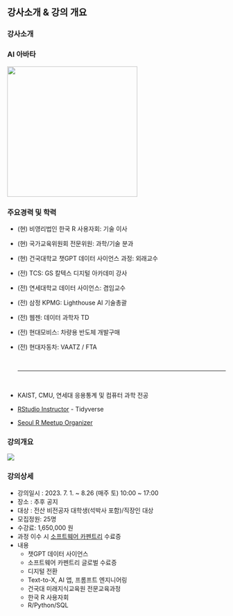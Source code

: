 ## 강사소개 & 강의 개요 {.smaller}

::: panel-tabset
### 강사소개

::: {layout-ncol="2"}
### AI 아바타

![](img/profile.png){.absolute top="0" right="0" width="300"}

### 주요경력 및 학력

-   (현) 비영리법인 한국 R 사용자회: 기술 이사

-   (현) 국가교육위원회 전문위원: 과학/기술 분과

-   (현) 건국대학교 챗GPT 데이터 사이언스 과정: 외래교수

-   (전) TCS: GS 칼텍스 디지털 아카데미 강사

-   (전) 연세대학교 데이터 사이언스: 겸임교수

-   (전) 삼정 KPMG: Lighthouse AI 기술총괄

-   (전) 웹젠: 데이터 과학자 TD

-   (전) 현대모비스: 차량용 반도체 개발구매 <br>

-   (전) 현대자동차: VAATZ / FTA <br>

    <br> <hr> <br>

-   KAIST, CMU, 연세대 응용통계 및 컴퓨터 과학 전공

-   [RStudio Instructor](https://education.rstudio.com/trainers/people/lee+kwangchun/) - Tidyverse

-   [Seoul R Meetup Organizer](https://r2bit.com/seoul-r/)
:::


### 강의개요

::: {layout-ncol="2"}

![](img/konkuk/konkuk_logo.png)

### 강의상세

- 강의일시 : 2023. 7. 1. ~ 8.26 (매주 토) 10:00 ~ 17:00
- 장소 : 추후 공지
- 대상 : 전산 비전공자 대학생(석박사 포함)/직장인 대상 
- 모집정원: 25명
- 수강료: 1,650,000 원
- 과정 이수 시 [소프트웨어 카펜트리](https://carpentries.org/) 수료증
- 내용
  - 챗GPT 데이터 사이언스
  - 소프트웨어 카펜트리 글로벌 수료증
  - 디지털 전환
  - Text-to-X, AI 앱, 프롬프트 엔지니어링
  - 건국대 미래지식교육원 전문교육과정
  - 한국 R 사용자회
  - R/Python/SQL
:::
:::
